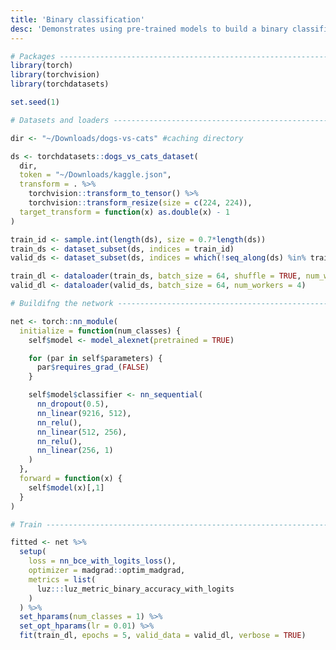 ```yaml
---
title: 'Binary classification'
desc: 'Demonstrates using pre-trained models to build a binary classification model.'
---
```


```r
# Packages ----------------------------------------------------------------
library(torch)
library(torchvision)
library(torchdatasets)

set.seed(1)

# Datasets and loaders ----------------------------------------------------

dir <- "~/Downloads/dogs-vs-cats" #caching directory

ds <- torchdatasets::dogs_vs_cats_dataset(
  dir,
  token = "~/Downloads/kaggle.json",
  transform = . %>%
    torchvision::transform_to_tensor() %>%
    torchvision::transform_resize(size = c(224, 224)),
  target_transform = function(x) as.double(x) - 1
)

train_id <- sample.int(length(ds), size = 0.7*length(ds))
train_ds <- dataset_subset(ds, indices = train_id)
valid_ds <- dataset_subset(ds, indices = which(!seq_along(ds) %in% train_id))

train_dl <- dataloader(train_ds, batch_size = 64, shuffle = TRUE, num_workers = 4)
valid_dl <- dataloader(valid_ds, batch_size = 64, num_workers = 4)

# Buildifng the network ---------------------------------------------------

net <- torch::nn_module(
  initialize = function(num_classes) {
    self$model <- model_alexnet(pretrained = TRUE)

    for (par in self$parameters) {
      par$requires_grad_(FALSE)
    }

    self$model$classifier <- nn_sequential(
      nn_dropout(0.5),
      nn_linear(9216, 512),
      nn_relu(),
      nn_linear(512, 256),
      nn_relu(),
      nn_linear(256, 1)
    )
  },
  forward = function(x) {
    self$model(x)[,1]
  }
)

# Train -------------------------------------------------------------------

fitted <- net %>%
  setup(
    loss = nn_bce_with_logits_loss(),
    optimizer = madgrad::optim_madgrad,
    metrics = list(
      luz:::luz_metric_binary_accuracy_with_logits
    )
  ) %>%
  set_hparams(num_classes = 1) %>%
  set_opt_hparams(lr = 0.01) %>%
  fit(train_dl, epochs = 5, valid_data = valid_dl, verbose = TRUE)

```


